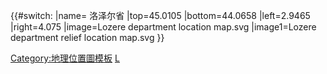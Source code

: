 {{#switch:{{{1}}}
|name= 洛泽尔省
|top=45.0105
|bottom=44.0658
|left=2.9465
|right=4.075
|image=Lozere department location map.svg
|image1=Lozere department relief location map.svg
}}<noinclude>{{Location map/Info}}
[[Category:地理位置圖模板]]
[[Category:法国各省地理位置图模板|L]]
</noinclude>